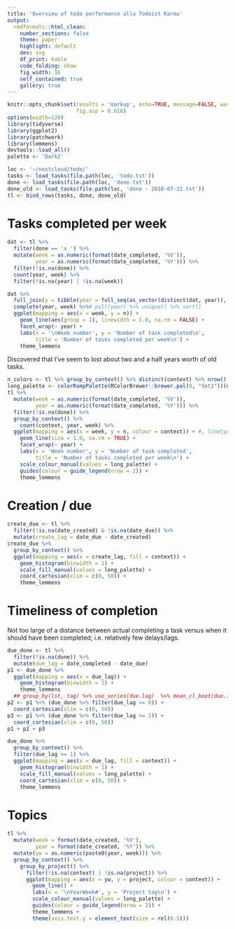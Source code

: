 ```yaml
---
title: 'Overview of todo performance alla Todoist Karma'
output:
  rmdformats::html_clean:
    number_sections: false
    theme: paper
    highlight: default
    dev: svg
    df_print: kable
    code_folding: show
    fig_width: 16
    self_contained: true
    gallery: true
---
```


```r
knitr::opts_chunk$set(results = 'markup', echo=TRUE, message=FALSE, warning=FALSE, dpi = 600,
                      fig.asp = 0.618)
options(width=120)
library(tidyverse)
library(ggplot2)
library(patchwork)
library(lemmens)
devtools::load_all()
palette <- 'Dark2'
```

```r
loc <- '~/nextcloud/todo/'
tasks <- load_tasks(file.path(loc, 'todo.txt'))
done <- load_tasks(file.path(loc, 'done.txt'))
done_old <- load_tasks(file.path(loc, 'done - 2018-07-21.txt'))
tl <- bind_rows(tasks, done, done_old)
```

# Tasks completed per week

```r
dat <- tl %>%
  filter(done == 'x ') %>%
  mutate(week = as.numeric(format(date_completed, '%V')),
         year = as.numeric(format(date_completed, '%Y'))) %>%
  filter(!is.na(done)) %>%
  count(year, week) %>%
  filter(!is.na(year) | !is.na(week))

dat %>%
  full_join(y = tibble(year = full_seq(as_vector(distinct(dat, year)), period = 1)), by = 'year') %>%
  complete(year, week) %>%# pull(year) %>% unique() %>% sort()
  ggplot(mapping = aes(x = week, y = n)) +
    geom_line(aes(group = 1), linewidth = 1.0, na.rm = FALSE) +
    facet_wrap(~ year) +
    labs(x = '\nWeek number', y = 'Number of task completed\n',
         title = 'Number of tasks completed per week\n') +
    theme_lemmens
```

Discovered that I've seem to lost about two and a half years worth of old tasks.

```r
n_colors <- tl %>% group_by_context() %>% distinct(context) %>% nrow()
long_palette <- colorRampPalette(RColorBrewer::brewer.pal(9, "Set1"))(n_colors)
tl %>%
  mutate(week = as.numeric(format(date_completed, '%V')),
         year = as.numeric(format(date_completed, '%Y'))) %>%
  filter(!is.na(done)) %>%
  group_by_context() %>%
    count(context, year, week) %>%
  ggplot(mapping = aes(x = week, y = n, colour = context)) + #, linetype = project)) +
    geom_line(size = 1.0, na.rm = TRUE) +
    facet_wrap(~ year) +
    labs(x = 'Week number', y = 'Number of task completed',
         title = 'Number of tasks completed per week\n') +
    scale_colour_manual(values = long_palette) +
    guides(colour = guide_legend(nrow = 2)) +
    theme_lemmens
```

# Creation / due

```r
create_due <- tl %>%
  filter(!is.na(date_created) & !is.na(date_due)) %>%
  mutate(create_lag = date_due - date_created)
create_due %>%
  group_by_context() %>%
  ggplot(mapping = aes(x = create_lag, fill = context)) +
    geom_histogram(binwidth = 1) +
    scale_fill_manual(values = long_palette) +
    coord_cartesian(xlim = c(0, 50)) +
    theme_lemmens
```


# Timeliness of completion

Not too large of a distance between actual completing a task versus when it should have been completed; i.e.
relatively few delays/lags.

```r
due_done <- tl %>%
  filter(!is.na(done)) %>%
  mutate(due_lag = date_completed - date_due)
p1 <- due_done %>%
  ggplot(mapping = aes(x = due_lag)) +
    geom_histogram(binwidth = 1) +
    theme_lemmens
  ## group_by(lst, tag) %>% use_series(due.lag)  %>% mean_cl_boot(due.lag)
p2 <- p1 %+% (due_done %>% filter(due_lag >= 0)) +
  coord_cartesian(xlim = c(0, 50))
p3 <- p1 %+% (due_done %>% filter(due_lag >= 1)) +
  coord_cartesian(xlim = c(0, 50))
p1 + p2 + p3
```

```r
due_done %>%
  group_by_context() %>%
  filter(due_lag >= 1) %>%
  ggplot(mapping = aes(x = due_lag, fill = context)) +
    geom_histogram(binwidth = 1) +
    scale_fill_manual(values = long_palette) +
    coord_cartesian(xlim = c(0, 50)) +
    theme_lemmens
```



# Topics

```r
tl %>%
  mutate(week = format(date_created, '%V'),
         year = format(date_created, '%Y')) %>%
  mutate(yw = as.numeric(paste0(year, week))) %>%
  group_by_context() %>%
    group_by_project() %>%
      filter(!is.na(context) | !is.na(project)) %>%
      ggplot(mapping = aes(x = yw, y = project, colour = context)) +
        geom_line() +
        labs(x = '\nYearWeek#', y = 'Project tag\n') +
        scale_colour_manual(values = long_palette) +
        guides(colour = guide_legend(nrow = 2)) +
        theme_lemmens +
        theme(axis.text.y = element_text(size = rel(0.5)))
```
